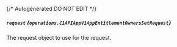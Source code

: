 {/* Autogenerated DO NOT EDIT  */}

##### `request` *{`operations.C1APIAppV1AppEntitlementOwnersSetRequest`}*
The request object to use for the request.

<Collapsible openLabel={Labels.showProperties} closeLabel={Labels.hideProperties}>
  <C1APIAppV1AppEntitlementOwnersSetRequest />
</Collapsible>

